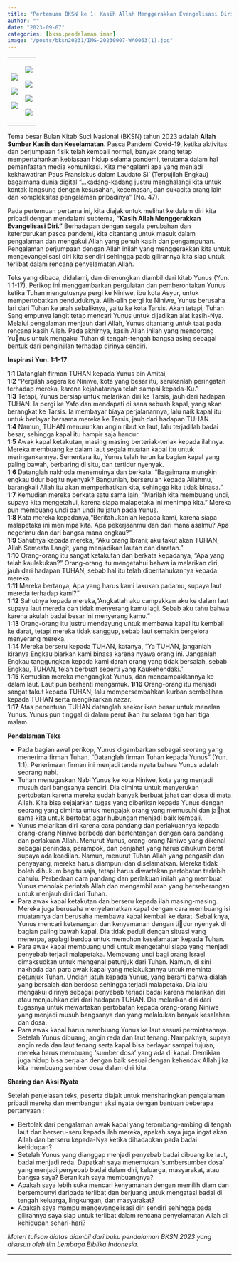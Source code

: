 ```yaml
---
title: "Pertemuan BKSN ke 1: Kasih Allah Menggerakkan Evangelisasi Diri"
author: ""
date: "2023-09-07"
categories: [bksn,pendalaman iman]
image: "/posts/bksn20231/IMG-20230907-WA0063(1).jpg"
---
```


+-----------------------------------------------+-----------------------------------------------+
| ![](/posts/bksn20231/IMG-20230907-WA0053.jpg) | ![](IMG-20230907-WA0043.jpg)                  |
|                                               |                                               |
| ![](/posts/bksn20231/IMG-20230907-WA0056.jpg) | ![](/posts/bksn20231/IMG-20230907-WA0045.jpg) |
|                                               |                                               |
| ![](IMG-20230907-WA0038.jpg)                  | ![](/posts/bksn20231/IMG-20230907-WA0046.jpg) |
|                                               |                                               |
|                                               | ![](IMG-20230907-WA0051.jpg)                  |
+-----------------------------------------------+-----------------------------------------------+

Tema besar Bulan Kitab Suci Nasional (BKSN) tahun 2023 adalah **Allah Sumber Kasih dan Keselamatan**. Pasca Pandemi Covid-19, ketika aktivitas dan perjumpaan fisik telah kembali normal, banyak orang tetap mempertahankan kebiasaan hidup selama pandemi, terutama dalam hal pemanfaatan media komunikasi. Kita mengalami apa yang menjadi kekhawatiran Paus Fransiskus dalam Laudato Si' (Terpujilah Engkau) bagaimana dunia digital "...kadang-kadang justru menghalangi kita untuk kontak langsung dengan kesusahan, kecemasan, dan sukacita orang lain dan kompleksitas pengalaman pribadinya" (No. 47).

Pada pertemuan pertama ini, kita diajak untuk melihat ke dalam diri kita pribadi dengan mendalami subtema, **"Kasih Allah Menggerakkan Evangelisasi Diri."** Berhadapan dengan segala perubahan dan keterpurukan pasca pandemi, kita ditantang untuk masuk dalam pengalaman dan mengakui Allah yang penuh kasih dan pengampunan. Pengalaman perjumpaan dengan Allah inilah yang menggerakkan kita untuk mengevangelisasi diri kita sendiri sehingga pada gilirannya kita siap untuk terlibat dalam rencana penyelamatan Allah.

Teks yang dibaca, didalami, dan direnungkan diambil dari kitab Yunus (Yun. 1:1-17). Perikop ini menggambarkan pergulatan dan pemberontakan Yunus ketika Tuhan mengutusnya pergi ke Niniwe, ibu kota Asyur, untuk mempertobatkan penduduknya. Alih-alih pergi ke Niniwe, Yunus berusaha lari dari Tuhan ke arah sebaliknya, yaitu ke kota Tarsis. Akan tetapi, Tuhan Sang empunya langit tetap mencari Yunus untuk dijadikan alat kasih-Nya. Melalui pengalaman menjauh dari Allah, Yunus ditantang untuk taat pada rencana kasih Allah. Pada akhirnya, kasih Allah inilah yang mendorong Yunus untuk mengakui Tuhan di tengah-tengah bangsa asing sebagai bentuk dari penginjilan terhadap dirinya sendiri.

**Inspirasi Yun. 1:1-17**

**1:1** Datanglah firman TUHAN kepada Yunus bin Amitai,\
**1:2** "Pergilah segera ke Niniwe, kota yang besar itu, serukanlah peringatan terhadap mereka, karena kejahatannya telah sampai kepada-Ku."\
**1:3** Tetapi, Yunus bersiap untuk melarikan diri ke Tarsis, jauh dari hadapan TUHAN. Ia pergi ke Yafo dan mendapati di sana sebuah kapal, yang akan berangkat ke Tarsis. Ia membayar biaya perjalanannya, lalu naik kapal itu untuk berlayar bersama mereka ke Tarsis, jauh dari hadapan TUHAN.\
**1:4** Namun, TUHAN menurunkan angin ribut ke laut, lalu terjadilah badai besar, sehingga kapal itu hampir saja hancur.\
**1:5** Awak kapal ketakutan, masing masing berteriak-teriak kepada ilahnya. Mereka membuang ke dalam laut segala muatan kapal itu untuk meringankannya. Sementara itu, Yunus telah turun ke bagian kapal yang paling bawah, berbaring di situ, dan tertidur nyenyak.\
**1:6** Datanglah nakhoda menemuinya dan berkata: "Bagaimana mungkin engkau tidur begitu nyenyak? Bangunlah, berserulah kepada Allahmu, barangkali Allah itu akan memperhatikan kita, sehingga kita tidak binasa."\
**1:7** Kemudian mereka berkata satu sama lain, "Marilah kita membuang undi, supaya kita mengetahui, karena siapa malapetaka ini menimpa kita." Mereka pun membuang undi dan undi itu jatuh pada Yunus.\
**1:8** Kata mereka kepadanya,"Beritahukanlah kepada kami, karena siapa malapetaka ini menimpa kita. Apa pekerjaanmu dan dari mana asalmu? Apa negerimu dan dari bangsa mana engkau?"\
**1:9** Sahutnya kepada mereka, "Aku orang Ibrani; aku takut akan TUHAN, Allah Semesta Langit, yang menjadikan lautan dan daratan."\
**1:10** Orang-orang itu sangat ketakutan dan berkata kepadanya, "Apa yang telah kaulakukan?" Orang-orang itu mengetahui bahwa ia melarikan diri, jauh dari hadapan TUHAN, sebab hal itu telah diberitahukannya kepada mereka.\
**1:11** Mereka bertanya, Apa yang harus kami lakukan padamu, supaya laut mereda terhadap kami?"\
**1:12** Sahutnya kepada mereka, "Angkatlah aku campakkan aku ke dalam laut supaya laut mereda dan tidak menyerang kamu lagi. Sebab aku tahu bahwa karena akulah badai besar ini menyerang kamu."\
**1:13** Orang-orang itu justru mendayung untuk membawa kapal itu kembali ke darat, tetapi mereka tidak sanggup, sebab laut semakin bergelora menyerang mereka.\
**1:14** Mereka berseru kepada TUHAN, katanya, "Ya TUHAN, janganlah kiranya Engkau biarkan kami binasa karena nyawa orang ini. Janganlah Engkau tanggungkan kepada kami darah orang yang tidak bersalah, sebab Engkau, TUHAN, telah berbuat seperti yang Kaukehendaki."\
**1:15** Kemudian mereka mengangkat Yunus, dan mencampakkannya ke dalam laut. Laut pun berhenti mengamuk. **1:16** Orang-orang itu menjadi sangat takut kepada TUHAN, lalu mempersembahkan kurban sembelihan kepada TUHAN serta mengikrarkan nazar.\
**1:17** Atas penentuan TUHAN datanglah seekor ikan besar untuk menelan Yunus. Yunus pun tinggal di dalam perut ikan itu selama tiga hari tiga malam.

**Pendalaman Teks**

-   Pada bagian awal perikop, Yunus digambarkan sebagai seorang yang menerima firman Tuhan. “Datanglah firman Tuhan kepada Yunus” (Yun. 1:1). Penerimaan firman ini menjadi tanda nyata bahwa Yunus adalah seorang nabi.
-   Tuhan menugaskan Nabi Yunus ke kota Niniwe, kota yang menjadi musuh dari bangsanya sendiri. Dia diminta untuk menyerukan pertobatan karena mereka sudah banyak berbuat jahat dan dosa di mata Allah. Kita bisa sejajarkan tugas yang diberikan kepada Yunus dengan seorang yang diminta untuk mengajak orang yang memusuhi dan ja￾hat sama kita untuk bertobat agar hubungan menjadi baik kembali.
-   Yunus melarikan diri karena cara pandang dan perlakuannya kepada orang-orang Niniwe berbeda dan bertentangan dengan cara pandang dan perlakuan Allah. Menurut Yunus, orang-orang Niniwe yang dikenal sebagai penindas, perampok, dan penjahat yang harus dihukum berat supaya ada keadilan. Namun, menurut Tuhan Allah yang pengasih dan penyayang, mereka harus diampuni dan diselamatkan. Mereka tidak boleh dihukum begitu saja, tetapi harus diwartakan pertobatan terlebih dahulu. Perbedaan cara pandang dan perlakuan inilah yang membuat Yunus menolak perintah Allah dan mengambil arah yang berseberangan untuk menjauh diri dari Tuhan.
-   Para awak kapal ketakutan dan berseru kepada ilah masing-masing. Mereka juga berusaha menyelamatkan kapal dengan cara membuang isi muatannya dan berusaha membawa kapal kembali ke darat. Sebaliknya, Yunus mencari ketenangan dan kenyamanan dengan ti￾dur nyenyak di bagian paling bawah kapal. Dia tidak peduli dengan situasi yang menerpa, apalagi berdoa untuk memohon keselamatan kepada Tuhan.
-   Para awak kapal membuang undi untuk mengetahui siapa yang menjadi penyebab terjadi malapetaka. Membuang undi bagi orang Israel dimaksudkan untuk mengenal petunjuk dari Tuhan. Namun, di sini nakhoda dan para awak kapal yang melakukannya untuk meminta petunjuk Tuhan. Undian jatuh kepada Yunus, yang berarti bahwa dialah yang bersalah dan berdosa sehingga terjadi malapetaka. Dia lalu mengakui dirinya sebagai penyebab terjadi badai karena melarikan diri atau menjauhkan diri dari hadapan TUHAN. Dia melarikan diri dari tugasnya untuk mewartakan pertobatan kepada orang-orang Niniwe yang menjadi musuh bangsanya dan yang melakukan banyak kesalahan dan dosa.
-   Para awak kapal harus membuang Yunus ke laut sesuai permintaannya. Setelah Yunus dibuang, angin reda dan laut tenang. Nampaknya, supaya angin reda dan laut tenang serta kapal bisa berlayar sampai tujuan, mereka harus membuang ‘sumber dosa’ yang ada di kapal. Demikian juga hidup bisa berjalan dengan baik sesuai dengan kehendak Allah jika kita membuang sumber dosa dalam diri kita.

**Sharing dan Aksi Nyata**

Setelah penjelasan teks, peserta diajak untuk mensharingkan pengalaman pribadi mereka dan membangun aksi nyata dengan bantuan beberapa pertanyaan :

-   Bertolak dari pengalaman awak kapal yang terombang-ambing di tengah laut dan berseru-seru kepada ilah mereka, apakah saya juga ingat akan Allah dan berseru kepada-Nya ketika dihadapkan pada badai kehidupan?
-   Setelah Yunus yang dianggap menjadi penyebab badai dibuang ke laut, badai menjadi reda. Dapatkah saya menemukan ‘sumbersumber dosa’ yang menjadi penyebab badai dalam diri, keluarga, masyarakat, atau bangsa saya? Beranikah saya membuangnya?
-   Apakah saya lebih suka mencari kenyamanan dengan memilih diam dan bersembunyi daripada terlibat dan berjuang untuk mengatasi badai di tengah keluarga, lingkungan, dan masyarakat?
-   Apakah saya mampu mengevangelisasi diri sendiri sehingga pada gilirannya saya siap untuk terlibat dalam rencana penyelamatan Allah di kehidupan sehari-hari?

*Materi tulisan diatas diambil dari buku pendalaman BKSN 2023 yang disusun oleh tim Lembaga Biblika Indonesia.*

------------------------------------------------------------------------
